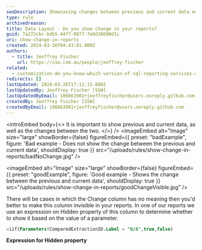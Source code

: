 ```yaml
---
seoDescription: Showcasing changes between previous and current data enhances reports by providing valuable insights into trends and progress.
type: rule
archivedreason:
title: Data Layout - Do you show change in your reports?
guid: 7a272cbc-bdb5-44f7-9877-7e8d38690d1c
uri: show-change-in-reports
created: 2024-03-26T04:43:01.000Z
authors:
  - title: Jeoffrey Fischer
    url: https://ssw.com.au/people/jeoffrey-fischer
related:
  - customization-do-you-know-which-version-of-sql-reporting-services-and-visual-studio-you-are-using
redirects: []
lastUpdated: 2024-03-26T17:12:15.000Z
lastUpdatedBy: Jeoffrey Fischer [SSW]
lastUpdatedByEmail: 106663901+jeoffreyfischer@users.noreply.github.com
createdBy: Jeoffrey Fischer [SSW]
createdByEmail: 106663901+jeoffreyfischer@users.noreply.github.com
---
```


<introEmbed
  body={<>
It is important to show previous and current data, as well as the changes between the two.
  </>}
/>
<imageEmbed
  alt="Image"
  size="large"
  showBorder={false}
  figureEmbed={{
    preset: "badExample",
    figure: 'Bad example - Does not show the change between the previous and current data',
    shouldDisplay: true
  }}
  src="/uploads/rules/show-change-in-reports/badNoChange.jpg"
/>

<imageEmbed
  alt="Image"
  size="large"
  showBorder={false}
  figureEmbed={{
    preset: "goodExample",
    figure: 'Good example - Shows the change between the previous and current data',
    shouldDisplay: true
  }}
  src="/uploads/rules/show-change-in-reports/goodChangeVisible.jpg"
/>

There will be cases in which the Change column has no meaning then you'd better to make this column invisible in your reports. In one of our reports we use an expression on Hidden property of this column to determine whether to show it based on the value of a parameter.

```sql
=iif(Parameters!ComparedExtractionID.Label = "N/A",true,false)
```

**Expression for Hidden property**
